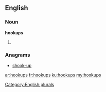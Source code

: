 ==English==

===Noun===
'''hookups'''

# {{plural of|hookup}}

===Anagrams===
* [[shook-up#English|shook-up]]

[[Category:English plurals]]

[[ar:hookups]]
[[fr:hookups]]
[[ku:hookups]]
[[my:hookups]]